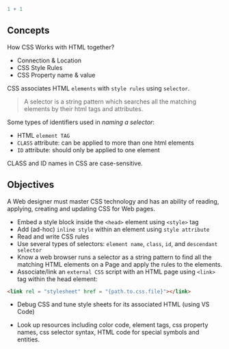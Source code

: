 ```r
1 + 1
```

## Concepts

How CSS Works with HTML together?

-   Connection & Location
-   CSS Style Rules
-   CSS Property name & value

CSS associates HTML `elements` with `style rules` using `selector`.

> A selector is a string pattern which searches all the matching elements by their html tags and attributes.

Some types of identifiers used in *naming a selector*:

-   HTML `element TAG`
-   `CLASS` attribute: can be applied to more than one html elements
-   `ID` attribute: should only be applied to one element

CLASS and ID names in CSS are case-sensitive.

## Objectives

A Web designer must master CSS technology and has an ability of reading, applying, creating and updating CSS for Web pages.


-   Embed a style block inside the `<head>` element using `<style>` tag
-   Add (ad-hoc) `inline style` within an element using `style attribute`
-   Read and write CSS rules
-   Use several types of selectors: `element name`, `class`, `id`, and `descendant selector`
-   Know a web browser runs a selector as a string pattern to find all the matching HTML elements on a Page and apply the rules to the elements.
-   Associate/link an `external CSS` script with an HTML page using `<link>` tag within the head element:

```html
<link rel = "stylesheet" href = "{path.to.css.file}"></link>
```

-   Debug CSS and tune style sheets for its associated HTML (using VS Code)

-   Look up resources including color code, element tags, css property names, css selector syntax, HTML code for special symbols and entities.

